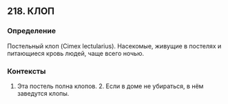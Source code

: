 ## 218. КЛОП
### Определение
Постельный клоп (Cimex lectularius). Насекомые, живущие в постелях и питающиеся кровь людей, чаще всего ночью.

### Контексты
1. Эта постель полна клопов. 2. Если в доме не убираться, в нём заведутся клопы.


